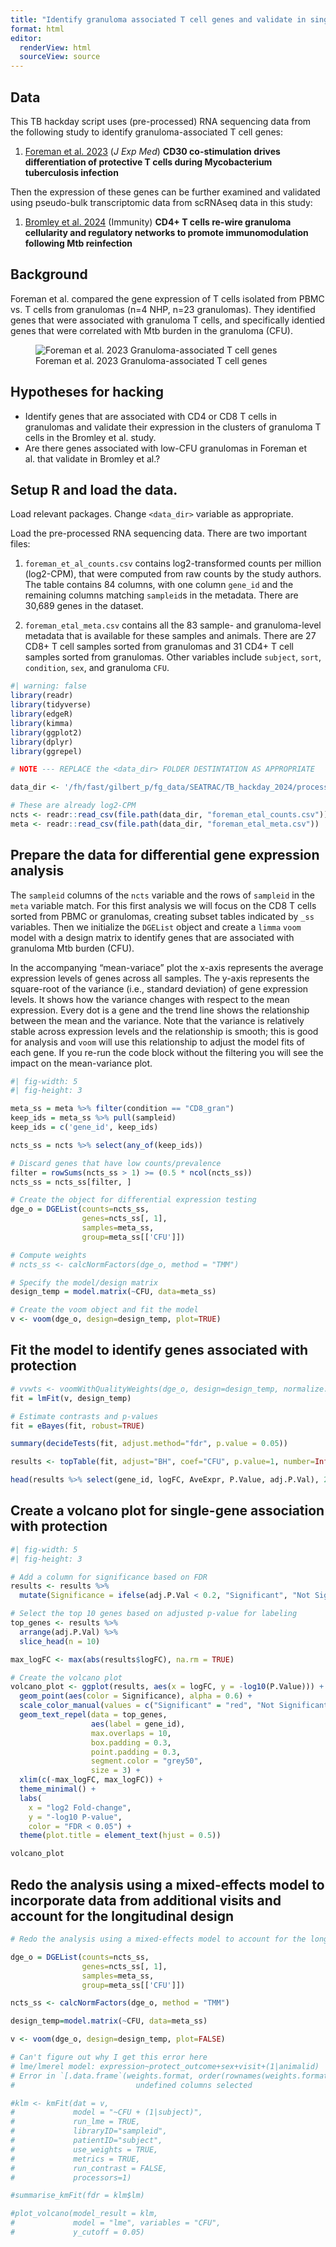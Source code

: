 ```yaml
---
title: "Identify granuloma associated T cell genes and validate in single-cell data"
format: html
editor:
  renderView: html
  sourceView: source
---
```


## Data

This TB hackday script uses (pre-processed) RNA sequencing data from the following study to identify granuloma-associated T cell genes:

1.  [Foreman et al. 2023](https://pubmed.ncbi.nlm.nih.gov/37097292/) (*J Exp Med*) **CD30 co-stimulation drives differentiation of protective T cells during Mycobacterium tuberculosis infection**

Then the expression of these genes can be further examined and validated using pseudo-bulk transcriptomic data from scRNAseq data in this study:

1.  [Bromley et al. 2024](https://pubmed.ncbi.nlm.nih.gov/39214090/) (Immunity) **CD4+ T cells re-wire granuloma cellularity and regulatory networks to promote immunomodulation following Mtb reinfection**

## Background

Foreman et al. compared the gene expression of T cells isolated from PBMC vs. T cells from granulomas (n=4 NHP, n=23 granulomas). They identified genes that were associated with granuloma T cells, and specifically identied genes that were correlated with Mtb burden in the granuloma (CFU).

![Foreman et al. 2023 Granuloma-associated T cell genes](assets/foreman_jem_fig2.png)

## Hypotheses for hacking

 - Identify genes that are associated with CD4 or CD8 T cells in granulomas and validate their expression in the clusters of granuloma T cells in the Bromley et al. study.
 - Are there genes associated with low-CFU granulomas in Foreman et al. that validate in Bromley et al.?

## Setup R and load the data.

Load relevant packages. Change `<data_dir>` variable as appropriate.

Load the pre-processed RNA sequencing data. There are two important files:

1.  `foreman_et_al_counts.csv` contains log2-transformed counts per million (log2-CPM), that were computed from raw counts by the study authors. The table contains 84 columns, with one column `gene_id` and the remaining columns matching `sampleid`s in the metadata. There are 30,689 genes in the dataset.

2.  `foreman_etal_meta.csv` contains all the 83 sample- and granuloma-level metadata that is available for these samples and animals. There are 27 CD8+ T cell samples sorted from granulomas and 31 CD4+ T cell samples sorted from granulomas. Other variables include `subject`, `sort`, `condition`, `sex`, and granuloma `CFU`.

```r
#| warning: false
library(readr)
library(tidyverse)
library(edgeR)
library(kimma)
library(ggplot2)
library(dplyr)
library(ggrepel)

# NOTE --- REPLACE the <data_dir> FOLDER DESTINTATION AS APPROPRIATE

data_dir <- '/fh/fast/gilbert_p/fg_data/SEATRAC/TB_hackday_2024/processed_data'

# These are already log2-CPM
ncts <- readr::read_csv(file.path(data_dir, "foreman_etal_counts.csv"))
meta <- readr::read_csv(file.path(data_dir, "foreman_etal_meta.csv"))

```

## Prepare the data for differential gene expression analysis

The `sampleid` columns of the `ncts` variable and the rows of `sampleid` in the `meta` variable match. For this first analysis we will focus on the CD8 T cells sorted from PBMC or granulomas, creating subset tables indicated by `_ss` variables. Then we initialize the `DGEList` object and create a `limma` `voom` model with a design matrix to identify genes that are associated with granuloma Mtb burden (CFU).

In the accompanying "mean-variace" plot the x-axis represents the average expression levels of genes across all samples. The y-axis represents the square-root of the variance (i.e., standard deviation) of gene expression levels. It shows how the variance changes with respect to the mean expression. Every dot is a gene and the trend line shows the relationship between the mean and the variance. Note that the variance is relatively stable across expression levels and the relationship is smooth; this is good for analysis and `voom` will use this relationship to adjust the model fits of each gene. If you re-run the code block without the filtering you will see the impact on the mean-variance plot.

```r
#| fig-width: 5
#| fig-height: 3

meta_ss = meta %>% filter(condition == "CD8_gran")
keep_ids = meta_ss %>% pull(sampleid)
keep_ids = c('gene_id', keep_ids)

ncts_ss = ncts %>% select(any_of(keep_ids))

# Discard genes that have low counts/prevalence
filter = rowSums(ncts_ss > 1) >= (0.5 * ncol(ncts_ss))
ncts_ss = ncts_ss[filter, ]

# Create the object for differential expression testing
dge_o = DGEList(counts=ncts_ss,
                genes=ncts_ss[, 1],
                samples=meta_ss,
                group=meta_ss[['CFU']])

# Compute weights
# ncts_ss <- calcNormFactors(dge_o, method = "TMM")

# Specify the model/design matrix
design_temp = model.matrix(~CFU, data=meta_ss)

# Create the voom object and fit the model
v <- voom(dge_o, design=design_temp, plot=TRUE)
```

## Fit the model to identify genes associated with protection

```r
# vvwts <- voomWithQualityWeights(dge_o, design=design_temp, normalize.method="none", plot=TRUE)
fit = lmFit(v, design_temp)

# Estimate contrasts and p-values
fit = eBayes(fit, robust=TRUE)

summary(decideTests(fit, adjust.method="fdr", p.value = 0.05))

results <- topTable(fit, adjust="BH", coef="CFU", p.value=1, number=Inf, resort.by="P")

head(results %>% select(gene_id, logFC, AveExpr, P.Value, adj.P.Val), 20)
```

## Create a volcano plot for single-gene association with protection

```r
#| fig-width: 5
#| fig-height: 3

# Add a column for significance based on FDR
results <- results %>%
  mutate(Significance = ifelse(adj.P.Val < 0.2, "Significant", "Not Significant"))

# Select the top 10 genes based on adjusted p-value for labeling
top_genes <- results %>%
  arrange(adj.P.Val) %>%
  slice_head(n = 10)

max_logFC <- max(abs(results$logFC), na.rm = TRUE)

# Create the volcano plot
volcano_plot <- ggplot(results, aes(x = logFC, y = -log10(P.Value))) +
  geom_point(aes(color = Significance), alpha = 0.6) +
  scale_color_manual(values = c("Significant" = "red", "Not Significant" = "grey")) +
  geom_text_repel(data = top_genes,
                  aes(label = gene_id),
                  max.overlaps = 10,
                  box.padding = 0.3,
                  point.padding = 0.3,
                  segment.color = "grey50",
                  size = 3) +
  xlim(c(-max_logFC, max_logFC)) +
  theme_minimal() +
  labs(
    x = "log2 Fold-change",
    y = "-log10 P-value",
    color = "FDR < 0.05") +
  theme(plot.title = element_text(hjust = 0.5))

volcano_plot
```

## Redo the analysis using a mixed-effects model to incorporate data from additional visits and account for the longitudinal design

```r
# Redo the analysis using a mixed-effects model to account for the longitudinal design

dge_o = DGEList(counts=ncts_ss,
                genes=ncts_ss[, 1],
                samples=meta_ss,
                group=meta_ss[['CFU']])

ncts_ss <- calcNormFactors(dge_o, method = "TMM")

design_temp=model.matrix(~CFU, data=meta_ss)

v <- voom(dge_o, design=design_temp, plot=FALSE)

# Can't figure out why I get this error here
# lme/lmerel model: expression~protect_outcome+sex+visit+(1|animalid)
# Error in `[.data.frame`(weights.format, order(rownames(weights.format)),  : 
#                           undefined columns selected

#klm <- kmFit(dat = v,
#             model = "~CFU + (1|subject)",
#             run_lme = TRUE,
#             libraryID="sampleid",
#             patientID="subject",
#             use_weights = TRUE,
#             metrics = TRUE,
#             run_contrast = FALSE,
#             processors=1)

#summarise_kmFit(fdr = klm$lm)

#plot_volcano(model_result = klm, 
#             model = "lme", variables = "CFU",
#             y_cutoff = 0.05)
```